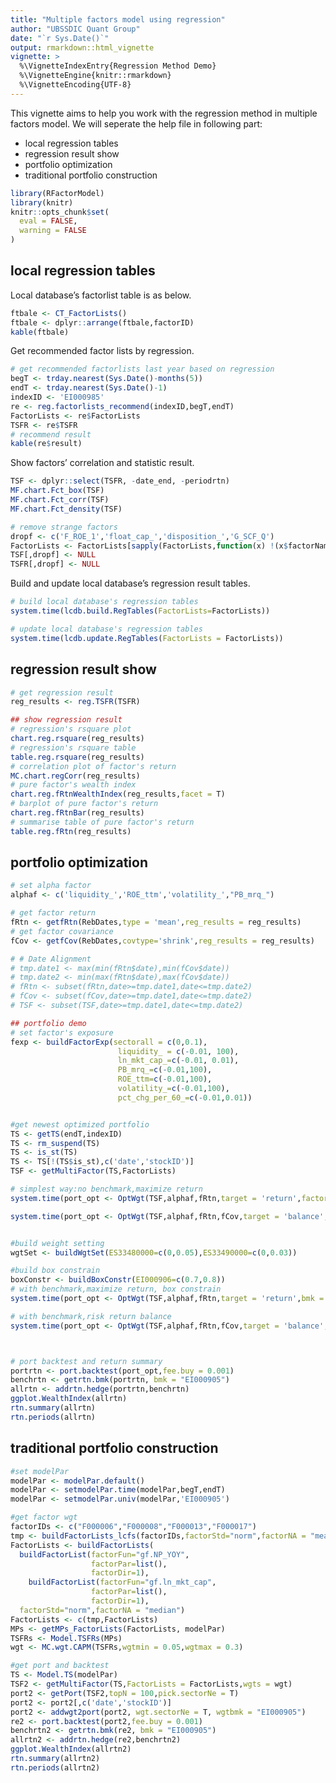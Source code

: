 ```yaml
---
title: "Multiple factors model using regression"
author: "UBSSDIC Quant Group"
date: "`r Sys.Date()`"
output: rmarkdown::html_vignette
vignette: >
  %\VignetteIndexEntry{Regression Method Demo}
  %\VignetteEngine{knitr::rmarkdown}
  %\VignetteEncoding{UTF-8}
---
```


This vignette aims to help you work with the regression method in multiple factors model. We will seperate the help file in following part:

- local regression tables
- regression result show
- portfolio optimization
- traditional portfolio construction

```r
library(RFactorModel)
library(knitr)
knitr::opts_chunk$set(
  eval = FALSE,
  warning = FALSE
)
```


## local regression tables

Local database's factorlist table is as below.
```r
ftbale <- CT_FactorLists()
ftbale <- dplyr::arrange(ftbale,factorID)
kable(ftbale)
```


Get recommended factor lists by regression.
```r
# get recommended factorlists last year based on regression
begT <- trday.nearest(Sys.Date()-months(5))
endT <- trday.nearest(Sys.Date()-1)
indexID <- 'EI000985'
re <- reg.factorlists_recommend(indexID,begT,endT)
FactorLists <- re$FactorLists
TSFR <- re$TSFR
# recommend result
kable(re$result)
```


Show factors' correlation and statistic result.
```r
TSF <- dplyr::select(TSFR, -date_end, -periodrtn)
MF.chart.Fct_box(TSF)
MF.chart.Fct_corr(TSF)
MF.chart.Fct_density(TSF)

# remove strange factors
dropf <- c('F_ROE_1','float_cap_','disposition_','G_SCF_Q')
FactorLists <- FactorLists[sapply(FactorLists,function(x) !(x$factorName %in% dropf))]
TSF[,dropf] <- NULL
TSFR[,dropf] <- NULL
```



Build and update local database's regression result tables.
```r
# build local database's regression tables
system.time(lcdb.build.RegTables(FactorLists=FactorLists))

# update local database's regression tables
system.time(lcdb.update.RegTables(FactorLists = FactorLists))
```


## regression result show

```r
# get regression result
reg_results <- reg.TSFR(TSFR)

## show regression result
# regression's rsquare plot
chart.reg.rsquare(reg_results)
# regression's rsquare table
table.reg.rsquare(reg_results)
# correlation plot of factor's return 
MC.chart.regCorr(reg_results)
# pure factor's wealth index
chart.reg.fRtnWealthIndex(reg_results,facet = T)
# barplot of pure factor's return 
chart.reg.fRtnBar(reg_results)
# summarise table of pure factor's return 
table.reg.fRtn(reg_results)
```


## portfolio optimization

```r
# set alpha factor
alphaf <- c('liquidity_','ROE_ttm','volatility_',"PB_mrq_")

# get factor return
fRtn <- getfRtn(RebDates,type = 'mean',reg_results = reg_results)
# get factor covariance
fCov <- getfCov(RebDates,covtype='shrink',reg_results = reg_results)

# # Date Alignment
# tmp.date1 <- max(min(fRtn$date),min(fCov$date))
# tmp.date2 <- min(max(fRtn$date),max(fCov$date))
# fRtn <- subset(fRtn,date>=tmp.date1,date<=tmp.date2)
# fCov <- subset(fCov,date>=tmp.date1,date<=tmp.date2)
# TSF <- subset(TSF,date>=tmp.date1,date<=tmp.date2)

## portfolio demo
# set factor's exposure
fexp <- buildFactorExp(sectorall = c(0,0.1),
                        liquidity_ = c(-0.01, 100),
                        ln_mkt_cap_=c(-0.01, 0.01),
                        PB_mrq_=c(-0.01,100),
                        ROE_ttm=c(-0.01,100),
                        volatility_=c(-0.01,100),
                        pct_chg_per_60_=c(-0.01,0.01))


#get newest optimized portfolio
TS <- getTS(endT,indexID)
TS <- rm_suspend(TS)
TS <- is_st(TS)
TS <- TS[!(TS$is_st),c('date','stockID')]
TSF <- getMultiFactor(TS,FactorLists)

# simplest way:no benchmark,maximize return
system.time(port_opt <- OptWgt(TSF,alphaf,fRtn,target = 'return',factorExp = fexp))

system.time(port_opt <- OptWgt(TSF,alphaf,fRtn,fCov,target = 'balance',factorExp = fexp,optWay = 'solve.QP'))


#build weight setting
wgtSet <- buildWgtSet(ES33480000=c(0,0.05),ES33490000=c(0,0.03))

#build box constrain
boxConstr <- buildBoxConstr(EI000906=c(0.7,0.8))
# with benchmark,maximize return, box constrain
system.time(port_opt <- OptWgt(TSF,alphaf,fRtn,target = 'return',bmk = 'EI000906',factorExp = fexp,wgtSet = wgtSet))

# with benchmark,risk return balance
system.time(port_opt <- OptWgt(TSF,alphaf,fRtn,fCov,target = 'balance',bmk = 'EI000906',factorExp = fexp,boxConstr = boxConstr))



# port backtest and return summary
portrtn <- port.backtest(port_opt,fee.buy = 0.001)
benchrtn <- getrtn.bmk(portrtn, bmk = "EI000905")
allrtn <- addrtn.hedge(portrtn,benchrtn)
ggplot.WealthIndex(allrtn)
rtn.summary(allrtn)
rtn.periods(allrtn)
```


## traditional portfolio construction


```r
#set modelPar
modelPar <- modelPar.default()
modelPar <- setmodelPar.time(modelPar,begT,endT)
modelPar <- setmodelPar.univ(modelPar,'EI000905')

#get factor wgt
factorIDs <- c("F000006","F000008","F000013","F000017")
tmp <- buildFactorLists_lcfs(factorIDs,factorStd="norm",factorNA = "mean")
FactorLists <- buildFactorLists(
  buildFactorList(factorFun="gf.NP_YOY",
                  factorPar=list(),
                  factorDir=1),
    buildFactorList(factorFun="gf.ln_mkt_cap",
                  factorPar=list(),
                  factorDir=1),
  factorStd="norm",factorNA = "median")
FactorLists <- c(tmp,FactorLists)
MPs <- getMPs_FactorLists(FactorLists, modelPar)
TSFRs <- Model.TSFRs(MPs)
wgt <- MC.wgt.CAPM(TSFRs,wgtmin = 0.05,wgtmax = 0.3)

#get port and backtest
TS <- Model.TS(modelPar)
TSF2 <- getMultiFactor(TS,FactorLists = FactorLists,wgts = wgt)
port2 <- getPort(TSF2,topN = 100,pick.sectorNe = T)
port2 <- port2[,c('date','stockID')]
port2 <- addwgt2port(port2, wgt.sectorNe = T, wgtbmk = "EI000905")
re2 <- port.backtest(port2,fee.buy = 0.001)
benchrtn2 <- getrtn.bmk(re2, bmk = "EI000905")
allrtn2 <- addrtn.hedge(re2,benchrtn2)
ggplot.WealthIndex(allrtn2)
rtn.summary(allrtn2)
rtn.periods(allrtn2)
```



